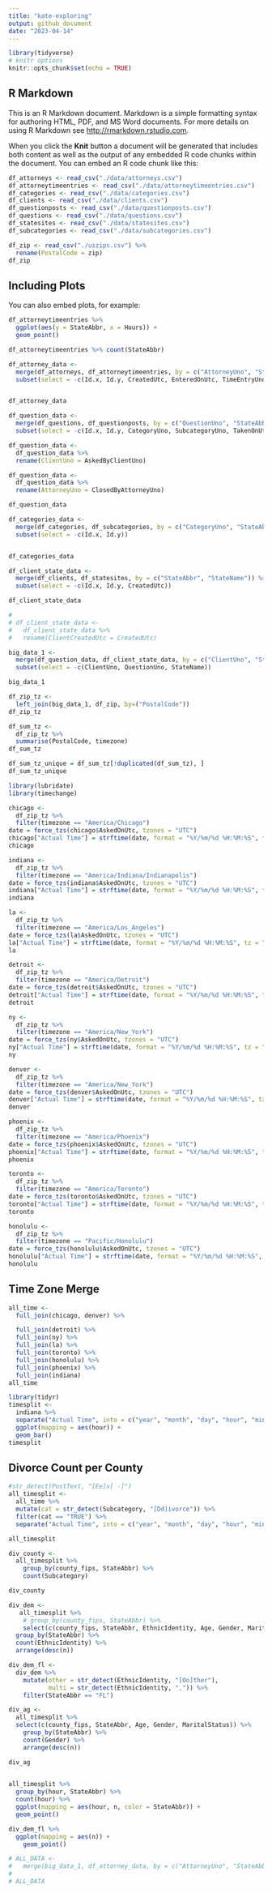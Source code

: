 ```yaml
---
title: "kate-exploring"
output: github_document
date: "2023-04-14"
---
```


```r
library(tidyverse)
# knitr options
knitr::opts_chunk$set(echo = TRUE)
```

## R Markdown

This is an R Markdown document. Markdown is a simple formatting syntax for authoring HTML, PDF, and MS Word documents. For more details on using R Markdown see <http://rmarkdown.rstudio.com>.

When you click the **Knit** button a document will be generated that includes both content as well as the output of any embedded R code chunks within the document. You can embed an R code chunk like this:

```r
df_attorneys <- read_csv("./data/attorneys.csv")
df_attorneytimeentries <- read_csv("./data/attorneytimeentries.csv")
df_categories <- read_csv("./data/categories.csv")
df_clients <- read_csv("./data/clients.csv")
df_questionposts <- read_csv("./data/questionposts.csv")
df_questions <- read_csv("./data/questions.csv")
df_statesites <- read_csv("./data/statesites.csv")
df_subcategories <- read_csv("./data/subcategories.csv")

```

```r
df_zip <- read_csv("./uszips.csv") %>%
  rename(PostalCode = zip)
df_zip
```

## Including Plots

You can also embed plots, for example:

```r
df_attorneytimeentries %>%
  ggplot(aes(y = StateAbbr, x = Hours)) +
  geom_point()

df_attorneytimeentries %>% count(StateAbbr)
```

```r
df_attorney_data <-
  merge(df_attorneys, df_attorneytimeentries, by = c("AttorneyUno", "StateAbbr")) %>%
  subset(select = -c(Id.x, Id.y, CreatedUtc, EnteredOnUtc, TimeEntryUno))


df_attorney_data
```

```r
df_question_data <-
  merge(df_questions, df_questionposts, by = c("QuestionUno", "StateAbbr")) %>%
  subset(select = -c(Id.x, Id.y, CategoryUno, SubcategoryUno, TakenOnUtc, ClosedOnUtc, LegalDeadline, CreatedUtc))

df_question_data <-
  df_question_data %>%
  rename(ClientUno = AskedByClientUno)

df_question_data <-
  df_question_data %>%
  rename(AttorneyUno = ClosedByAttorneyUno)

df_question_data
```

```r
df_categories_data <-
  merge(df_categories, df_subcategories, by = c("CategoryUno", "StateAbbr")) %>%
  subset(select = -c(Id.x, Id.y))


df_categories_data
```

```r
df_client_state_data <-
  merge(df_clients, df_statesites, by = c("StateAbbr", "StateName")) %>%
  subset(select = -c(Id.x, Id.y, CreatedUtc))

df_client_state_data
```

```r

# 
# df_client_state_data <-
#   df_client_state_data %>%
#   rename(ClientCreatedUtc = CreatedUtc)
```

```r
big_data_1 <-
  merge(df_question_data, df_client_state_data, by = c("ClientUno", "StateAbbr")) %>%
  subset(select = -c(ClientUno, QuestionUno, StateName))

big_data_1
```

```r
df_zip_tz <-
  left_join(big_data_1, df_zip, by=("PostalCode"))
df_zip_tz

df_sum_tz <-
  df_zip_tz %>% 
  summarise(PostalCode, timezone)
df_sum_tz

df_sum_tz_unique = df_sum_tz[!duplicated(df_sum_tz), ]
df_sum_tz_unique
```

```r
library(lubridate)
library(timechange)
```

```r
chicago <-
  df_zip_tz %>% 
  filter(timezone == "America/Chicago")
date = force_tzs(chicago$AskedOnUtc, tzones = "UTC")
chicago["Actual Time"] = strftime(date, format = "%Y/%m/%d %H:%M:%S", tz = "America/Chicago")
chicago

indiana <-
  df_zip_tz %>% 
  filter(timezone == "America/Indiana/Indianapolis")
date = force_tzs(indiana$AskedOnUtc, tzones = "UTC")
indiana["Actual Time"] = strftime(date, format = "%Y/%m/%d %H:%M:%S", tz = "America/Indiana/Indianapolis")
indiana

la <-
  df_zip_tz %>% 
  filter(timezone == "America/Los_Angeles")
date = force_tzs(la$AskedOnUtc, tzones = "UTC")
la["Actual Time"] = strftime(date, format = "%Y/%m/%d %H:%M:%S", tz = "America/Los_Angeles")
la

detroit <-
  df_zip_tz %>% 
  filter(timezone == "America/Detroit")
date = force_tzs(detroit$AskedOnUtc, tzones = "UTC")
detroit["Actual Time"] = strftime(date, format = "%Y/%m/%d %H:%M:%S", tz = "America/Detroit")
detroit

ny <-
  df_zip_tz %>% 
  filter(timezone == "America/New_York")
date = force_tzs(ny$AskedOnUtc, tzones = "UTC")
ny["Actual Time"] = strftime(date, format = "%Y/%m/%d %H:%M:%S", tz = "America/New_York")
ny

denver <-
  df_zip_tz %>% 
  filter(timezone == "America/New_York")
date = force_tzs(denver$AskedOnUtc, tzones = "UTC")
denver["Actual Time"] = strftime(date, format = "%Y/%m/%d %H:%M:%S", tz = "America/Denver")
denver

phoenix <-
  df_zip_tz %>% 
  filter(timezone == "America/Phoenix")
date = force_tzs(phoenix$AskedOnUtc, tzones = "UTC")
phoenix["Actual Time"] = strftime(date, format = "%Y/%m/%d %H:%M:%S", tz = "America/Phoenix")
phoenix

toronto <-
  df_zip_tz %>% 
  filter(timezone == "America/Toronto")
date = force_tzs(toronto$AskedOnUtc, tzones = "UTC")
toronto["Actual Time"] = strftime(date, format = "%Y/%m/%d %H:%M:%S", tz = "America/Toronto")
toronto

honolulu <-
  df_zip_tz %>% 
  filter(timezone == "Pacific/Honolulu")
date = force_tzs(honolulu$AskedOnUtc, tzones = "UTC")
honolulu["Actual Time"] = strftime(date, format = "%Y/%m/%d %H:%M:%S", tz = "Pacific/Honolulu")
honolulu
```

## Time Zone Merge

```r
all_time <-
  full_join(chicago, denver) %>% 

  full_join(detroit) %>% 
  full_join(ny) %>% 
  full_join(la) %>% 
  full_join(toronto) %>% 
  full_join(honolulu) %>%
  full_join(phoenix) %>% 
  full_join(indiana)
all_time
```

```r
library(tidyr)
timesplit <-
  indiana %>%
  separate("Actual Time", into = c("year", "month", "day", "hour", "minutes", "seconds")) %>% 
  ggplot(mapping = aes(hour)) +
  geom_bar()
timesplit
```

## Divorce Count per County

```r
#str_detect(PostText, "[Ee]x[ -]")
all_timesplit <-
  all_time %>%
  mutate(cat = str_detect(Subcategory, "[Dd]ivorce")) %>% 
  filter(cat == "TRUE") %>% 
  separate("Actual Time", into = c("year", "month", "day", "hour", "minutes", "seconds")) 

all_timesplit
```

```r

div_county <- 
  all_timesplit %>% 
    group_by(county_fips, StateAbbr) %>% 
    count(Subcategory) 

div_county

div_dem <- 
   all_timesplit %>% 
    # group_by(county_fips, StateAbbr) %>% 
    select(c(county_fips, StateAbbr, EthnicIdentity, Age, Gender, MaritalStatus)) %>% 
  group_by(StateAbbr) %>% 
  count(EthnicIdentity) %>% 
  arrange(desc(n))

div_dem_fl <- 
  div_dem %>% 
    mutate(other = str_detect(EthnicIdentity, "[Oo]ther"),
           multi = str_detect(EthnicIdentity, ",")) %>% 
    filter(StateAbbr == "FL")

div_ag <- 
  all_timesplit %>% 
  select(c(county_fips, StateAbbr, Age, Gender, MaritalStatus)) %>%
    group_by(StateAbbr) %>% 
    count(Gender) %>% 
    arrange(desc(n))

div_ag
  

```

```r
all_timesplit %>% 
  group_by(hour, StateAbbr) %>% 
  count(hour) %>% 
  ggplot(mapping = aes(hour, n, color = StateAbbr)) +
  geom_point()
```

```r
div_dem_fl %>% 
  ggplot(mapping = aes(n)) +
    geom_point()
```

```r
# ALL_DATA <-
#   merge(big_data_1, df_attorney_data, by = c("AttorneyUno", "StateAbbr"))
# 
# ALL_DATA
```
